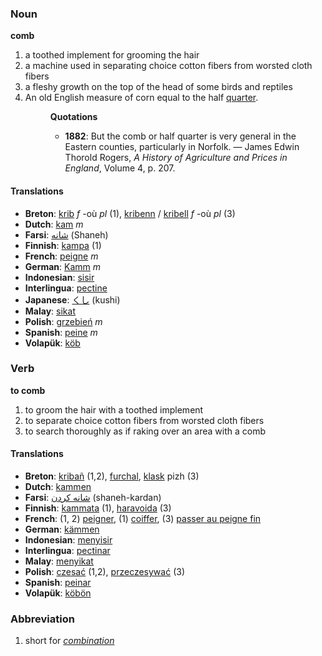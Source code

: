 === Noun ===
'''comb'''
# a toothed implement for grooming the hair
# a machine used in separating choice cotton fibers from worsted cloth fibers
# a fleshy growth on the top of the head of some birds and reptiles
# An old English measure of corn equal to the half [[quarter]].
#:'''Quotations'''
#:*'''1882''': But the comb or half quarter is very general in the Eastern counties, particularly in Norfolk. &mdash; James Edwin Thorold Rogers, ''A History of Agriculture and Prices in England'', Volume 4, p. 207.
==== Translations ====
*'''Breton''': [[krib]] ''f'' -où ''pl'' (1), [[kribenn]] / [[kribell]] ''f'' -où ''pl'' (3)
*'''Dutch''': [[kam]] ''m''
*'''Farsi''': [[شانه]] (Shaneh)
*'''Finnish''': [[kampa]] (1)
*'''French''': [[peigne]] ''m''
*'''German''': [[Kamm]] ''m''
*'''Indonesian''': [[sisir]]
*'''Interlingua''': [[pectine]]
*'''Japanese''': [[くし]] (kushi)
*'''Malay''': [[sikat]]
*'''Polish''': [[grzebień]] ''m''
*'''Spanish''': [[peine]] ''m''
*'''Volapük''': [[köb]]

===Verb===
'''to comb'''
# to groom the hair with a toothed implement
# to separate choice cotton fibers from worsted cloth fibers
# to search thoroughly as if raking over an area with a comb

==== Translations ====
*'''Breton''': [[kribañ]] (1,2), [[furchal]], [[klask]] pizh (3)
*'''Dutch''': [[kammen]]
*'''Farsi''': [[شانه کردن]] (shaneh-kardan)
*'''Finnish''': [[kammata]] (1), [[haravoida]] (3)
*'''French''': (1, 2) [[peigner]], (1) [[coiffer]], (3) [[passer au peigne fin]]
*'''German''': [[kämmen]]
*'''Indonesian''': [[sisir|menyisir]]
*'''Interlingua''': [[pectinar]]
*'''Malay''': [[sikat|menyikat]]
*'''Polish''': [[czesać]] (1,2), [[przeczesywać]] (3) 
*'''Spanish''': [[peinar]]
*'''Volapük''': [[köbön]]

===Abbreviation===
# short for ''[[combination]]''